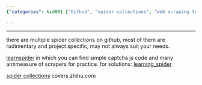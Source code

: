 ```yaml
---
{"categories": &id001 ["Github", "spider collections", "web scraping tools", "learnspider", "Zhihu.com", "resource limitations", "recommendations"], "category": "Web Scraping", "date": "2023-01-18 02:35:47", "description": "This article discusses different spider collections and web scraping tools found on Github. It points out the drawbacks of certain existing resources and suggests a particular one (learnspider) for practical use. Additionally, it introduces another collection specifically designed for Zhihu.com.", "tags": *id001, "title": "spider, web scraping, captcha bypass"}

---
```


------

there are multiple spider collections on github, most of them are rudimentary and project specific, may not always suit your needs.

[learnspider](http://learnspider.evilrecluse.top/) in which you can find simple captcha js code and many antimeasure of scrapers for practice. for solutions: [learning_spider](https://github.com/RecluseXU/learning_spider)

[spider collections](https://github.com/srx-2000/spider_collection) covers zhihu.com

